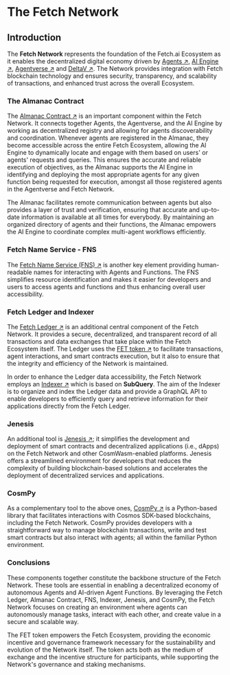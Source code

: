 # The Fetch Network

## Introduction

The **Fetch Network** represents the foundation of the Fetch.ai Ecosystem as it enables the decentralized digital economy driven by [Agents ↗️](/guides/agents/getting-started/whats-an-agent), [AI Engine ↗️](/concepts/ai-engine/ai-engine-intro), [Agentverse ↗️](/concepts/agent-services/agentverse-intro) and [DeltaV ↗️](/concepts/ai-engine/deltav). The Network provides integration with Fetch blockchain technology and ensures security, transparency, and scalability of transactions, and enhanced trust across the overall Ecosystem.

### The Almanac Contract

The [Almanac Contract ↗️](/concepts/fetch-network/almanac) is an important component within the Fetch Network. It connects together Agents, the Agentverse, and the AI Engine by working as decentralized registry and allowing for agents discoverability and coordination. Whenever agents are registered in the Almanac, they become accessible across the entire Fetch Ecosystem, allowing the AI Engine to dynamically locate and engage with them based on users' or agents' requests and queries. This ensures the accurate and reliable execution of objectives, as the Almanac supports the AI Engine in identifying and deploying the most appropriate agents for any given function being requested for execution, amongst all those registered agents in the Agentverse and Fetch Network.

The Almanac facilitates remote communication between agents but also provides a layer of trust and verification, ensuring that accurate and up-to-date information is available at all times for everybody. By maintaining an organized directory of agents and their functions, the Almanac empowers the AI Engine to coordinate complex multi-agent workflows efficiently.

### Fetch Name Service - FNS

The [Fetch Name Service (FNS) ↗️](/guides/agents/advanced/name-service) is another key element providing human-readable names for interacting with Agents and Functions. The FNS simplifies resource identification and makes it easier for developers and users to access agents and functions and thus enhancing overall user accessibility.

### Fetch Ledger and Indexer

The [Fetch Ledger ↗️](/concepts/fetch-network/ledger/intro) is an additional central component of the Fetch Network. It provides a secure, decentralized, and transparent record of all transactions and data exchanges that take place within the Fetch Ecosystem itself. The Ledger uses the [FET token ↗️](/concepts/fetch-network/native-and-erc20-fet-tokens) to facilitate transactions, agent interactions, and smart contracts execution, but it also to ensure that the integrity and efficiency of the Network is maintained.

In order to enhance the Ledger data accessibility, the Fetch Network employs an [Indexer ↗️](/concepts/fetch-network/indexer) which is based on **SubQuery**. The aim of the Indexer is to organize and index the Ledger data and provide a GraphQL API to enable developers to efficiently query and retrieve information for their applications directly from the Fetch Ledger.

### Jenesis

An additional tool is [Jenesis ↗️](/guides/fetch-network/jenesis/getting-started); it simplifies the development and deployment of smart contracts and decentralized applications (i.e., dApps) on the Fetch Network and other CosmWasm-enabled platforms. Jenesis offers a streamlined environment for developers that reduces the complexity of building blockchain-based solutions and accelerates the deployment of decentralized services and applications.

### CosmPy

As a complementary tool to the above ones, [CosmPy ↗️](/guides/fetch-network/cosmpy/install) is a Python-based library that facilitates interactions with Cosmos SDK-based blockchains, including the Fetch Network. CosmPy provides developers with a straightforward way to manage blockchain transactions, write and test smart contracts but also interact with agents; all within the familiar Python environment.

### Conclusions

These components together constitute the backbone structure of the Fetch Network. These tools are essential in enabling a decentralized economy of autonomous Agents and AI-driven Agent Functions. By leveraging the Fetch Ledger, Almanac Contract, FNS, Indexer, Jenesis, and CosmPy, the Fetch Network focuses on creating an environment where agents can autonomously manage tasks, interact with each other, and create value in a secure and scalable way.

The FET token empowers the Fetch Ecosystem, providing the economic incentive and governance framework necessary for the sustainability and evolution of the Network itself. The token acts both as the medium of exchange and the incentive structure for participants, while supporting the Network's governance and staking mechanisms.
